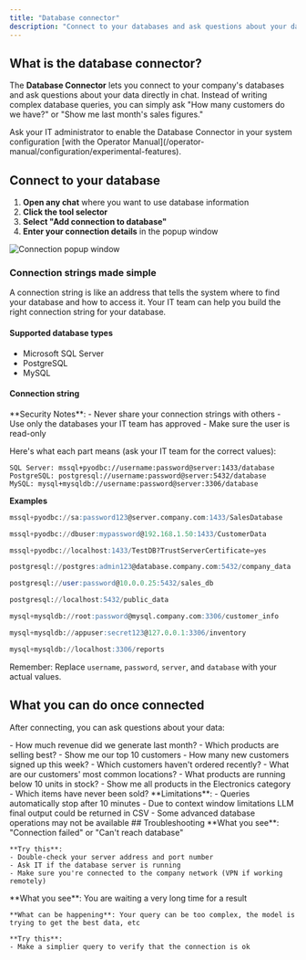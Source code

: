 ```yaml
---
title: "Database connector"
description: "Connect to your databases and ask questions about your data directly in chat"
---
```


## What is the database connector?

The **Database Connector** lets you connect to your company's databases and ask questions about your data directly in chat. Instead of writing complex database queries, you can simply ask "How many customers do we have?" or "Show me last month's sales figures."

<Warning>
Ask your IT administrator to enable the Database Connector in your system configuration [with the Operator Manual](/operator-manual/configuration/experimental-features).
</Warning>

## Connect to your database

1. **Open any chat** where you want to use database information
2. **Click the tool selector**
3. **Select "Add connection to database"**
4. **Enter your connection details** in the popup window

<Frame>
  <img src="/workspace-manual/tools/images/database_connector.png" alt="Connection popup window" />
</Frame>

### Connection strings made simple

A connection string is like an address that tells the system where to find your database and how to access it. Your IT team can help you build the right connection string for your database.

#### Supported database types

- Microsoft SQL Server
- PostgreSQL
- MySQL


#### Connection string
<Warning>
**Security Notes**:
- Never share your connection strings with others
- Use only the databases your IT team has approved
- Make sure the user is read-only
</Warning>

Here's what each part means (ask your IT team for the correct values):


```
SQL Server: mssql+pyodbc://username:password@server:1433/database
PostgreSQL: postgresql://username:password@server:5432/database  
MySQL: mysql+mysqldb://username:password@server:3306/database
```

**Examples** 

<CodeGroup>

```sql Microsoft SQL Server
mssql+pyodbc://sa:password123@server.company.com:1433/SalesDatabase

mssql+pyodbc://dbuser:mypassword@192.168.1.50:1433/CustomerData

mssql+pyodbc://localhost:1433/TestDB?TrustServerCertificate=yes
```

```sql PostgreSQL  
postgresql://postgres:admin123@database.company.com:5432/company_data

postgresql://user:password@10.0.0.25:5432/sales_db

postgresql://localhost:5432/public_data
```

```sql MySQL
mysql+mysqldb://root:password@mysql.company.com:3306/customer_info

mysql+mysqldb://appuser:secret123@127.0.0.1:3306/inventory

mysql+mysqldb://localhost:3306/reports
```

Remember: Replace `username`, `password`, `server`, and `database` with your actual values.

</CodeGroup>




## What you can do once connected

After connecting, you can ask questions about your data:

<Tabs>
  <Tab title="Sales questions">
    - How much revenue did we generate last month?
    - Which products are selling best?
    - Show me our top 10 customers
  </Tab>
  
  <Tab title="Customer questions">
    - How many new customers signed up this week?
    - Which customers haven't ordered recently?
    - What are our customers' most common locations?
  </Tab>
  
  <Tab title="Inventory questions">
    - What products are running below 10 units in stock? 
    - Show me all products in the Electronics category
    - Which items have never been sold?
  </Tab>
</Tabs>

<Info>
**Limitations**:
- Queries automatically stop after 10 minutes
- Due to context window limitations LLM final output could be returned in CSV
- Some advanced database operations may not be available
</Info>
## Troubleshooting

<AccordionGroup>
  <Accordion title="Can't connect to database">
    **What you see**: "Connection failed" or "Can't reach database"
    
    **Try this**:
    - Double-check your server address and port number
    - Ask IT if the database server is running
    - Make sure you're connected to the company network (VPN if working remotely)
  </Accordion>

  <Accordion title="Takes too long">
    **What you see**: You are waiting a very long time for a result

    **What can be happening**: Your query can be too complex, the model is trying to get the best data, etc

    **Try this**:
    - Make a simplier query to verify that the connection is ok
  </Accordion>
</AccordionGroup>
